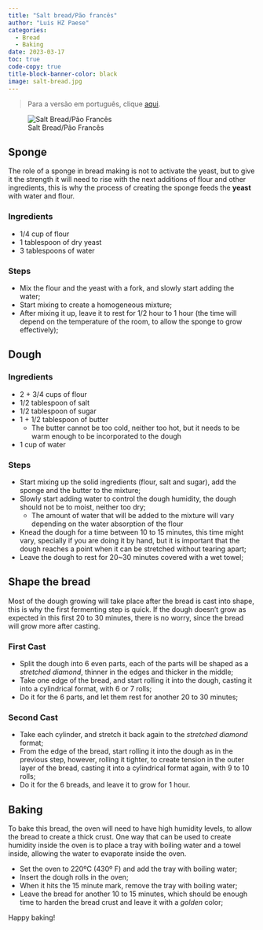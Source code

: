 ```yaml
---
title: "Salt bread/Pão francês"
author: "Luis HZ Paese"
categories:
  - Bread
  - Baking
date: 2023-03-17
toc: true
code-copy: true
title-block-banner-color: black
image: salt-bread.jpg
---
```


> Para a versão em português, clique [aqui](index-pt-br.qmd).

![Salt Bread/Pão Francês](salt-bread.jpg)

## Sponge

The role of a sponge in bread making is not to activate the yeast, but to give it the strength it will need to rise with the next additions of flour and other ingredients, this is why the process of creating the sponge feeds the **yeast** with water and flour.

### Ingredients

* 1/4 cup of flour
* 1 tablespoon of dry yeast
* 3 tablespoons of water

### Steps

* Mix the flour and the yeast with a fork, and slowly start adding the water;
* Start mixing to create a homogeneous mixture;
* After mixing it up, leave it to rest for 1/2 hour to 1 hour (the time will depend on the temperature of the room, to allow the sponge to grow effectively);


## Dough

### Ingredients

* 2 + 3/4 cups of flour
* 1/2 tablespoon of salt
* 1/2 tablespoon of sugar
* 1 + 1/2 tablespoon of butter
  * The butter cannot be too cold, neither too hot, but it needs to be warm enough to be incorporated to the dough
* 1 cup of water

### Steps

* Start mixing up the solid ingredients (flour, salt and sugar), add the sponge and the butter to the mixture;
* Slowly start adding water to control the dough humidity, the dough should not be to moist, neither too dry;
  * The amount of water that will be added to the mixture will vary depending on the water absorption of the flour
* Knead the dough for a time between 10 to 15 minutes, this time might vary, specially if you are doing it by hand, but it is important that the dough reaches a point when it can be stretched without tearing apart;
* Leave the dough to rest for 20~30 minutes covered with a wet towel;

## Shape the bread

Most of the dough growing will take place after the bread is cast into shape, this is why the first fermenting step is quick. If the dough doesn't grow as expected in this first 20 to 30 minutes, there is no worry, since the bread will grow more after casting.

### First Cast

* Split the dough into 6 even parts, each of the parts will be shaped as a *stretched diamond*, thinner in the edges and thicker in the middle;
* Take one edge of the bread, and start rolling it into the dough, casting it into a cylindrical format, with 6 or 7 rolls;
* Do it for the 6 parts, and let them rest for another 20 to 30 minutes;

### Second Cast

* Take each cylinder, and stretch it back again to the *stretched diamond* format;
* From the edge of the bread, start rolling it into the dough as in the previous step, however, rolling it tighter, to create tension in the outer layer of the bread, casting it into a cylindrical format again, with 9 to 10 rolls;
* Do it for the 6 breads, and leave it to grow for 1 hour.

## Baking

To bake this bread, the oven will need to have high humidity levels, to allow the bread to create a thick crust. One way that can be used to create humidity inside the oven is to place a tray with boiling water and a towel inside, allowing the water to evaporate inside the oven.

* Set the oven to 220ºC (430º F) and add the tray with boiling water;
* Insert the dough rolls in the oven;
* When it hits the 15 minute mark, remove the tray with boiling water;
* Leave the bread for another 10 to 15 minutes, which should be enough time to harden the bread crust and leave it with a *golden* color;

Happy baking!

